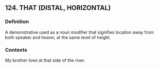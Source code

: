 ## 124. THAT (DISTAL, HORIZONTAL)
### Definition
A demonstrative used as a noun modifier that signifies location away from both speaker and hearer, at the same level of height.

### Contexts
My brother lives at that side of the river.

